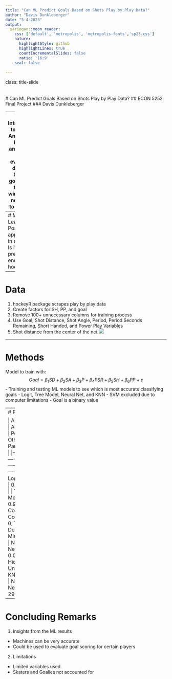 ```yaml
---
title: "Can ML Predict Goals Based on Shots Play by Play Data?"
author: "Davis Dunkleberger"
date: "5-4-2023"
output:
  xaringan::moon_reader:
    css: ['default', 'metropolis', 'metropolis-fonts','sp23.css']
    nature:
      highlightStyle: github
      highlightLines: true
      countIncrementalSlides: false
      ratio: '16:9'
    seal: false
    
---
```


class: title-slide   
<br><br>
# Can ML Predict Goals Based on Shots Play by Play Data?
## ECON 5252 Final Project
### Davis Dunkleberger 

---
# Introduction to Hockey Analytics
1. Hockey analytics is player evaluation driven
2. Scoring goals leads to more wins
3. Find new ways to advance

---
# Machine Learning
1. Possible application in sports
2. Is it predictive enough for hockey?

---

# Data
1. hockeyR package scrapes play by play data
2. Create factors for SH, PP, and goal
3. Remove 100+ unnecessary columns for training process
4. Use Goal, Shot Distance, Shot Angle, Period, Period Seconds Remaining, Short Handed, and Power Play Variables
5. Shot distance from the center of the net
![](ShotAngleChart.png)

---

# Methods
Model to train with:
$$Goal=\beta_{1} SD + \beta_{2} SA + \beta_{3} P + \beta_{4} PSR + \beta_{5} SH + \beta_{6} PP + \varepsilon$$
- Training and testing ML models to see which is most accurate classifying goals
  - Logit, Tree Model, Neural Net, and KNN
- SVM excluded due to computer limitations
- Goal is a binary value

---
# Findings


| Algorithm | Accuracy | Penalty | Other Parameters |
|----------|----------|----------| ----------|
| Logit | 0.93 | 0.00 | NA |
| Tree Model | 0.93 | NA | Cost Complexity, 0; Tree Depth, 10; Min_N, 10 |
| Neural Net | 0.93 | 0.00 | Hidden Units, 7 |
| KNN | 0.93 | NA | Neighbors 29.00 |

---
# Concluding Remarks
1. Insights from the ML results
 - Machines can be very accurate
 - Could be used to evaluate goal scoring for certain players
2. Limitations
 - Limited variables used
 - Skaters and Goalies not accounted for
 
 